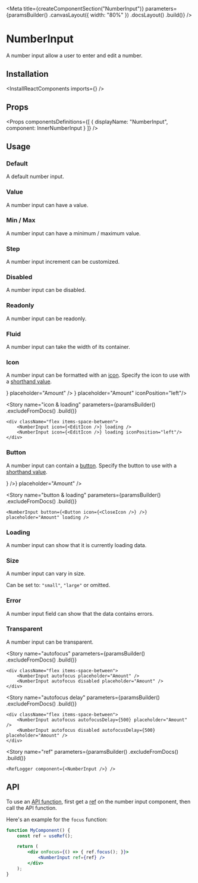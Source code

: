 
<Meta
    title={createComponentSection("NumberInput")}
    parameters={paramsBuilder()
        .canvasLayout({ width: "80%" })
        .docsLayout(<ReactComponentsLayout semanticPath="/elements/input" />)
        .build()}
/>

# NumberInput

A number input allow a user to enter and edit a number.

## Installation

<InstallReactComponents imports={<Imports />} />

## Props

<HocWarning componentName="Input" semanticPath="/elements/input" />

<Props
    componentsDefinitions={[
        { displayName: "NumberInput", component: InnerNumberInput }
    ]}
/>

## Usage

### Default

A default number input.

<Preview>
    <Story name="default">
        <NumberInput />
    </Story>
</Preview>

### Value

A number input can have a value.

<Preview>
    <Story name="value">
        <NumberInput defaultValue={1} />
    </Story>
</Preview>

### Min / Max

A number input can have a minimum / maximum value.

<Preview>
    <Story name="boundaries">
        <NumberInput min={-5} max={5} />
    </Story>
</Preview>

### Step

A number input increment can be customized.

<Preview>
    <Story name="step">
        <NumberInput step={5} />
    </Story>
</Preview>

### Disabled

A number input can be disabled.

<Preview>
    <Story name="disabled">
        <NumberInput disabled placeholder="Amount" />
    </Story>
</Preview>

### Readonly

A number input can be readonly.

<Preview>
    <Story name="readonly">
        <NumberInput readOnly value={1} />
    </Story>
</Preview>

### Fluid

A number input can take the width of its container.

<Preview>
    <Story name="fluid">
        <NumberInput fluid placeholder="Amount" />
    </Story>
</Preview>

### Icon

A number input can be formatted with an [icon](?path=/docs/materials-icons--page). Specify the icon to use with a [shorthand value](?path=/docs/getting-started-shorthand-props--page).

<Preview>
    <Story name="icon">
        <div className="flex items-space-between">
            <NumberInput icon={<EditIcon />} placeholder="Amount" />
            <NumberInput icon={<EditIcon />} placeholder="Amount" iconPosition="left"/>
        </div>
    </Story>
</Preview>

<Story
    name="icon & loading"
    parameters={paramsBuilder()
        .excludeFromDocs()
        .build()}
>
    <div className="flex items-space-between">
        <NumberInput icon={<EditIcon />} loading />
        <NumberInput icon={<EditIcon />} loading iconPosition="left"/>
    </div>
</Story>

### Button

A number input can contain a [button](?path=/docs/components-button--default-story). Specify the button to use with a [shorthand value](?path=/docs/getting-started-shorthand-props--page).

<Preview>
    <Story name="button">
        <NumberInput button={<Button icon={<CloseIcon />} />} placeholder="Amount" />
    </Story>
</Preview>

<Story
    name="button & loading"
    parameters={paramsBuilder()
        .excludeFromDocs()
        .build()}
>
    <NumberInput button={<Button icon={<CloseIcon />} />} placeholder="Amount" loading />
</Story>

### Loading

A number input can show that it is currently loading data.

<Preview>
    <Story name="loading">
        <NumberInput loading placeholder="Amount" />
    </Story>
</Preview>

### Size

A number input can vary in size.

Can be set to: `"small"`, `"large"` or omitted.

<Preview>
    <Story name="size">
        <div className="flex items-end items-space-between">
            <div className="flex-auto">
                <NumberInput size="small" fluid placeholder="Amount" />
            </div>
            <div className="flex-auto">
                <NumberInput fluid placeholder="Amount" />
            </div>
            <div className="flex-auto">
                <NumberInput size="large" fluid placeholder="Amount" />
            </div>
        </div>
    </Story>
</Preview>

### Error

A number input field can show that the data contains errors.

<Preview>
    <Story name="error">
        <NumberInput error placeholder="Amount" />
    </Story>
</Preview>

### Transparent

A number input can be transparent.

<Preview>
    <Story name="transparent">
        <NumberInput transparent placeholder="Amount" />
    </Story>
</Preview>

<Story
    name="autofocus"
    parameters={paramsBuilder()
        .excludeFromDocs()
        .build()}
>
    <div className="flex items-space-between">
        <NumberInput autofocus placeholder="Amount" />
        <NumberInput autofocus disabled placeholder="Amount" />
    </div>
</Story>

<Story
    name="autofocus delay"
    parameters={paramsBuilder()
        .excludeFromDocs()
        .build()}
>
    <div className="flex items-space-between">
        <NumberInput autofocus autofocusDelay={500} placeholder="Amount" />
        <NumberInput autofocus disabled autofocusDelay={500} placeholder="Amount" />
    </div>
</Story>

<Story
    name="ref"
    parameters={paramsBuilder()
        .excludeFromDocs()
        .build()}
>
    <RefLogger component={<NumberInput />} />
</Story>

## API

To use an [API function](https://developer.mozilla.org/en-US/docs/Web/API/HTMLInputElement#Methods), first get a [ref](https://reactjs.org/docs/refs-and-the-dom.html) on the number input component, then call the API function.

Here's an example for the `focus` function:

```jsx dark
function MyComponent() {
    const ref = useRef();

    return (
        <div onFocus={() => { ref.focus(); }}>
            <NumberInput ref={ref} />
        </div>
    );
}
```
